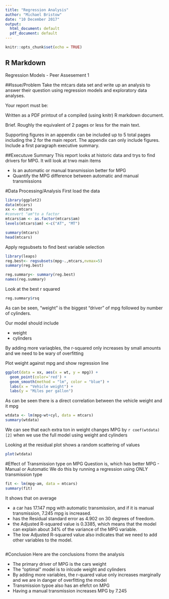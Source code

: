 ```yaml
---
title: "Regression Analysis"
author: "Michael Bristow"
date: "10 December 2017"
output:
  html_document: default
  pdf_document: default
---
```


```r
knitr::opts_chunk$set(echo = TRUE)
```

## R Markdown
Regression Models - Peer Assesement 1

##Issue/Problem
Take the mtcars data set and write up an analysis to answer their question using regression models and exploratory data analyses.

Your report must be:

Written as a PDF printout of a compiled (using knitr) R markdown document.

Brief. Roughly the equivalent of 2 pages or less for the main text. 

Supporting figures in an appendix can be included up to 5 total pages including the 2 for the main report. The appendix can only include figures.
    Include a first paragraph executive summary.
    
##Executuve Summary
This report looks at historic data and trys to find drivers for MPG.
It will look at trwo main items  

* Is an automatic or manual transmission better for MPG  
* Quantify the MPG difference between automatic and manual  
 transmissions
 
#Data Processing/Analysis
First load the data
```r
library(ggplot2)
data(mtcars)
xx <- mtcars
#convert "am"to a factor
mtcars$am <- as.factor(mtcars$am)
levels(mtcars$am) <-c("AT", "MT")

summary(mtcars)
head(mtcars)

```
Apply regsubsets to find best variable selection

```r
library(leaps)
reg.best<- regsubsets(mpg~.,mtcars,nvmax=5)
summary(reg.best)

reg.summary<- summary(reg.best)
names(reg.summary)

```
Look at the best r squared

```r
reg.summary$rsq

```
As can be seen, "weight" is the biggest "driver" of mpg followed by number of cylinders. 

Our model should include  

- weight
- cylinders

By adding more variaqbles, the r-squared only increases by small amounts and
we need to be wary of overfitting

Plot weight against mpg and show regression line

```r
ggplot(data = xx, aes(x = wt, y = mpg)) + 
  geom_point(color='red') +
  geom_smooth(method = "lm", color = "blue") +
  labs(x = "Vehicle weight") +
  labs(y = "Miles per gallon")
```

As can be seen there is a direct correlation between the vehicle weight and it mpg

 
```r
wtdata <- lm(mpg~wt+cyl, data = mtcars)
summary(wtdata)

```
We can see that each extra ton in weight changes MPG by `r coef(wtdata)[2]` when we use the full model using weight and cylinders

Looking at the residual plot shows a random scattering of values
```r
plot(wtdata)
```


#Effect of Transmission type on MPG
Question is, which has better MPG - Manual or Automatic
We do this by running a regression using ONLY transmission type

```r
fit <- lm(mpg~am, data = mtcars)
summary(fit)
```
It shows that on average

- a car has 17.147 mpg with automatic transmission, and if it is manual transmission, 7.245 mpg is increased. 
- has the Residual standard error as 4.902 on 30 degrees of freedom. 
- the Adjusted R-squared value is 0.3385, which means that the model can explain about 34% of the variance of the MPG variable. 
- The low Adjusted R-squared value also indicates that we need to add other variables to the model.
 
```r

```
#Conclusion
Here are the conclusions fromn the analysis

- The primary driver of MPG is the cars weight
- The "optimal" model is to inlcude weight and cylinders
- By adding more variables, the r-quared value only increases marginally and we are in danger of overfitting the model
- Transmission typoe also has an efefct on MPG
- Having a manual transmission increases MPG by 7.245